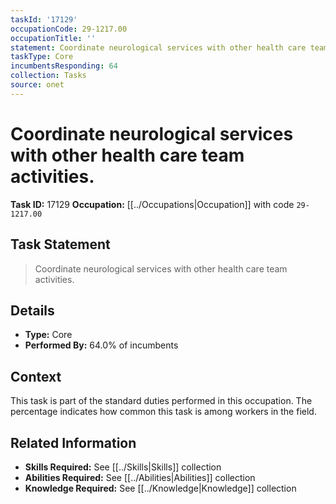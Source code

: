```yaml
---
taskId: '17129'
occupationCode: 29-1217.00
occupationTitle: ''
statement: Coordinate neurological services with other health care team activities.
taskType: Core
incumbentsResponding: 64
collection: Tasks
source: onet
---
```

# Coordinate neurological services with other health care team activities.

**Task ID:** 17129
**Occupation:** [[../Occupations|Occupation]] with code `29-1217.00`

## Task Statement

> Coordinate neurological services with other health care team activities.

## Details

- **Type:** Core
- **Performed By:** 64.0% of incumbents

## Context

This task is part of the standard duties performed in this occupation. The percentage indicates how common this task is among workers in the field.

## Related Information

- **Skills Required:** See [[../Skills|Skills]] collection
- **Abilities Required:** See [[../Abilities|Abilities]] collection
- **Knowledge Required:** See [[../Knowledge|Knowledge]] collection
